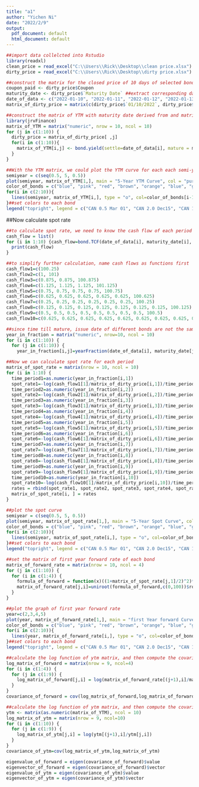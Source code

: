---
title: "a1"
author: "Yichen Ni"
date: "2022/2/9"
output:
  pdf_document: default
  html_document: default
---

```{r}
##import data collelcted into Rstudio 
library(readxl)
clean_price = read_excel("C:\\Users\\Rick\\Desktop\\clean price.xlsx")
dirty_price = read_excel("C:\\Users\\Rick\\Desktop\\dirty price.xlsx") 
```

```{r} 
##construct the matrix for the closed price of 10 days of selected bonds
coupon_paid <- dirty_price$Coupon
maturity_date <- dirty_price$`Maturity Date` ##extract corresponding data from dataset
date_of_data <- c("2022-01-10", "2022-01-11", "2022-01-12", "2022-01-13", "2022-01-14", "2022-01-17", "2022-01-18", "2022-01-19", "2022-01-20", "2022-01-21") ##preparation for further looping
matrix_of_dirty_price = matrix(c(dirty_price$`01/10/2022`, dirty_price$`01/11/2022`, dirty_price$`01/12/2022`, dirty_price$`01/13/2022`, dirty_price$`01/14/2022`,  dirty_price$`01/17/2022`, dirty_price$`01/18/2022`, dirty_price$`01/19/2022`, dirty_price$`01/20/2022`, dirty_price$`01/21/2022`), nrow = 10, ncol = 10, byrow = TRUE) 
```

```{r}
##construct the matrix of YTM with maturity date derived from and matrix of close price in the last chunk. Since we are required to calculate YTM of each bond of each day, using loop could solve the problem.
library(jrvFinance)
matrix_of_YTM = matrix("numeric", nrow = 10, ncol = 10)
for (j in c(1:10)) {
  dirty_price = matrix_of_dirty_price[ ,j]
  for(i in c(1:10)){
    matrix_of_YTM[i,j] <- bond.yield(settle=date_of_data[i], mature = maturity_date[j], coupon=coupon_paid[j], freq = 2, price=dirty_price[i], convention = c("30/360", "ACT/ACT", "ACT/360", "30/360E"), comp.freq = 2, redemption_value = 100) ##Using function bond.yield and loop to calculate the YTM of each bond of each day
  }
}
```

```{r}
##With the YTM matrix, we could plot the YTM curve for each each semi-year.
semiyear = c(seq(0.5, 5, 0.5))
plot(semiyear, matrix_of_YTM[1,], main = "5-Year YTM Curve", col = "purple", xlab = "year", ylab = "YTM", ylim=c(0.0001,0.03), lwd=2)
color_of_bonds = c("blue", "pink", "red", "brown", "orange", "blue", "green", "grey", "violet","gold") ##set different colors for different bonds for better comparison
for(i in c(2:10)){
  lines(semiyear, matrix_of_YTM[i,], type = "o", col=color_of_bonds[i-1], lwd=2)
}##set colors to each bond
legend("topright", legend = c("CAN 0.5 Mar 01", "CAN 2.0 Dec15", "CAN 1.75 Mar 01", "CAN 2.25 Mar 01", "CAN 1.50 Sep 01", "CAN 1.25 Mar 01", "CAN 0.5 Sep 01", "CAN 0.25 Mar 01", " CAN 1.0 Sep01", "CAN 1.25 Mar 01"), col=c(1,2,3,4,5,6,7,8,9,10), lty=1, cex=0.5)
```
##Now calculate spot rate
```{r}
##to calculate spot rate, we need to know the cash flow of each period
cash_flow = list()
for (i in 1:10) {cash_flow=bond.TCF(date_of_data[i], maturity_date[i], coupon_paid[i], freq = 2, redemption_value = 100)$cf
  print(cash_flow)
}
```
```{r}
##to simplify further calculation, name cash flows as functions first
cash_flow1=c(100.25)
cash_flow2=c(1, 101)
cash_flow3=c(0.875, 0.875, 100.875)
cash_flow4=c(1.125, 1.125, 1.125, 101.125)
cash_flow5=c(0.75, 0.75, 0.75, 0.75, 100.75)
cash_flow6=c(0.625, 0.625, 0.625, 0.625, 0.625, 100.625)
cash_flow7=c(0.25, 0.25, 0.25, 0.25, 0.25, 0.25, 100.25)
cash_flow8=c(0.125, 0.125, 0.125, 0.125, 0.125, 0.125, 0.125, 100.125)
cash_flow9=c(0.5, 0.5, 0.5, 0.5, 0.5, 0.5, 0.5, 0.5, 100.5)
cash_flow10=c(0.625, 0.625, 0.625, 0.625, 0.625, 0.625, 0.625, 0.625, 0.625, 100.625)
```

```{r}
##since time till mature, issue date of different bonds are not the same. For comparison, we need to convert thier time till maturity in the same unit of year by using function yearfraction. Since all other data are represented in matrix, we will do the same here.
year_in_fraction = matrix("numeric", nrow=10, ncol = 10)
for (i in c(1:10)) {
  for (j in c(1:10)) {
    year_in_fraction[i,j]=yearFraction(date_of_data[i], maturity_date[j], freq=2, convention = c("30/360", "ACT/ACT", "ACT/360", "30/360E"))}}
```

```{r}
##Now we can calculate spot rate for each period
matrix_of_spot_rate = matrix(nrow = 10, ncol = 10)
for (i in 1:10) {
  time_period1=as.numeric(year_in_fraction[i,1])
  spot_rate1=-log(cash_flow1[1]/matrix_of_dirty_price[i,1])/time_period1
  time_period2=as.numeric(year_in_fraction[i,2])
  spot_rate2=-log(cash_flow2[1]/matrix_of_dirty_price[i,2])/time_period2
  time_period3=as.numeric(year_in_fraction[i,3])
  spot_rate3=-log(cash_flow3[1]/matrix_of_dirty_price[i,3])/time_period3
  time_period4=as.numeric(year_in_fraction[i,4])
  spot_rate4=-log(cash_flow4[1]/matrix_of_dirty_price[i,4])/time_period4
  time_period5=as.numeric(year_in_fraction[i,5])
  spot_rate5=-log(cash_flow5[1]/matrix_of_dirty_price[i,5])/time_period5
  time_period6=as.numeric(year_in_fraction[i,6])
  spot_rate6=-log(cash_flow6[1]/matrix_of_dirty_price[i,6])/time_period6
  time_period7=as.numeric(year_in_fraction[i,7])
  spot_rate7=-log(cash_flow7[1]/matrix_of_dirty_price[i,7])/time_period7
  time_period8=as.numeric(year_in_fraction[i,8])
  spot_rate8=-log(cash_flow8[1]/matrix_of_dirty_price[i,8])/time_period8
  time_period9=as.numeric(year_in_fraction[i,9])
  spot_rate9=-log(cash_flow9[1]/matrix_of_dirty_price[i,9])/time_period9
  time_period10=as.numeric(year_in_fraction[i,10])
  spot_rate10=-log(cash_flow10[1]/matrix_of_dirty_price[i,10])/time_period10
  rates = rbind(spot_rate1, spot_rate2, spot_rate3, spot_rate4, spot_rate5, spot_rate6, spot_rate7, spot_rate8, spot_rate9, spot_rate10)
  matrix_of_spot_rate[i, ] = rates
}
```

```{r}
##plot the spot curve
semiyear = c(seq(0.5, 5, 0.5))
plot(semiyear, matrix_of_spot_rate[1,], main = "5-Year Spot Curve", col = "purple", xlab = "year", ylab = "YTM(%)", ylim=c(0,6), lwd=5)
color_of_bonds = c("blue", "pink", "red", "brown", "orange", "blue", "green", "grey", "violet","gold") ##set different colors for different bonds for better comparison
for(i in c(2:10)){
  lines(semiyear, matrix_of_spot_rate[i,], type = "o", col=color_of_bonds[i-1], lwd=3)
}##set colors to each bond
legend("topright", legend = c("CAN 0.5 Mar 01", "CAN 2.0 Dec15", "CAN 1.75 Mar 01", "CAN 2.25 Mar 01", "CAN 1.50 Sep 01", "CAN 1.25 Mar 01", "CAN 0.5 Sep 01", "CAN 0.25 Mar 01", " CAN 1.0 Sep01", "CAN 1.25 Mar 01"), col=c(1,2,3,4,5,6,7,8,9,10), lty=1, cex=0.5)
```
```{r}
##set the matrix of first year forward rate of each bond
matrix_of_forward_rate = matrix(nrow = 10, ncol = 4)
for (j in c(1:10)) {
  for (i in c(1:4)) {
    formula_of_forward = function(x)((1+matrix_of_spot_rate[j,1]/2)^2)*((1+x/2)^(2*i))-(1+matrix_of_spot_rate[j,i+1]/2)^(2*(i+1))
    matrix_of_forward_rate[j,i]=uniroot(formula_of_forward,c(0,100))$root
  }
}
```

```{r}
##plot the graph of first year forward rate
year=c(2,3,4,5)
plot(year, matrix_of_forward_rate[1,], main = "first Year forward Curve", col = "purple", xlab = "year", ylab = "forward rate(%)", ylim=c(0,30), lwd=5)
color_of_bonds = c("blue", "pink", "red", "brown", "orange", "blue", "green", "grey", "violet","gold") ##set different colors for different bonds for better comparison
for(i in c(2:10)){
  lines(year, matrix_of_forward_rate[i,], type = "o", col=color_of_bonds[i-1], lwd=3)
}##set colors to each bond
legend("topright", legend = c("CAN 0.5 Mar 01", "CAN 2.0 Dec15", "CAN 1.75 Mar 01", "CAN 2.25 Mar 01", "CAN 1.50 Sep 01", "CAN 1.25 Mar 01", "CAN 0.5 Sep 01", "CAN 0.25 Mar 01", " CAN 1.0 Sep01", "CAN 1.25 Mar 01"), col=c(1,2,3,4,5,6,7,8,9,10), lty=1, cex=0.5)
```
```{r}
##calculate the log function of ytm matrix, and then compute the covariance matrix of it.
log_matrix_of_forward = matrix(nrow = 9, ncol=4)
for (i in c(1:4)) {
  for (j in c(1:9)) {
    log_matrix_of_forward[j,i] = log(matrix_of_forward_rate[(j+1),i]/matrix_of_forward_rate[j,i])
  }
}
covariance_of_forward = cov(log_matrix_of_forward,log_matrix_of_forward)
```
```{r}
##calculate the log function of ytm matrix, and then compute the covariance matrix of it.
ytm <- matrix(as.numeric(matrix_of_YTM), ncol = 10)
log_matrix_of_ytm = matrix(nrow = 9, ncol=10)
for (i in c(1:10)) {
  for (j in c(1:9)) {
    log_matrix_of_ytm[j,i] = log(ytm[(j+1),i]/ytm[j,i])
  }
}
covariance_of_ytm=cov(log_matrix_of_ytm,log_matrix_of_ytm)
```

```{r}
eigenvalue_of_forward = eigen(covariance_of_forward)$value
eigenvector_of_forward = eigen(covariance_of_forward)$vector
eigenvalue_of_ytm = eigen(covariance_of_ytm)$value
eigenvector_of_ytm = eigen(covariance_of_ytm)$vector
```




